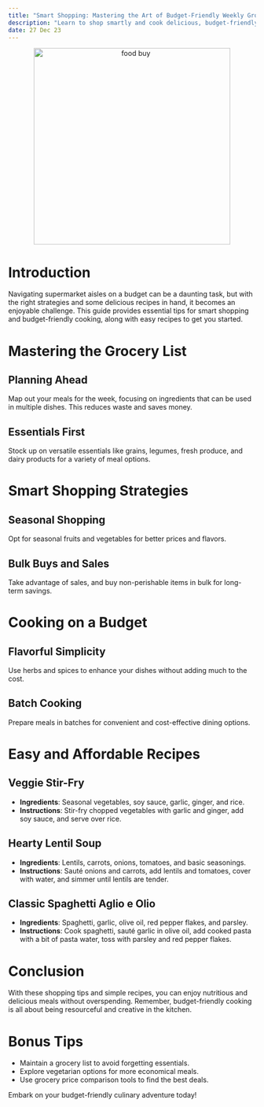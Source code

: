 ```yaml
---
title: "Smart Shopping: Mastering the Art of Budget-Friendly Weekly Grocery Hauls with Recipes"
description: "Learn to shop smartly and cook delicious, budget-friendly meals. Includes tips on weekly food shopping and easy-to-follow recipes."
date: 27 Dec 23
---
```


<center>
  <img src="/images/food_buy.png" alt="food buy" width="400" />
</center>

# Introduction

Navigating supermarket aisles on a budget can be a daunting task, but with the right strategies and some delicious recipes in hand, it becomes an enjoyable challenge. This guide provides essential tips for smart shopping and budget-friendly cooking, along with easy recipes to get you started.

# Mastering the Grocery List

## Planning Ahead
Map out your meals for the week, focusing on ingredients that can be used in multiple dishes. This reduces waste and saves money.

## Essentials First
Stock up on versatile essentials like grains, legumes, fresh produce, and dairy products for a variety of meal options.

# Smart Shopping Strategies

## Seasonal Shopping
Opt for seasonal fruits and vegetables for better prices and flavors.

## Bulk Buys and Sales
Take advantage of sales, and buy non-perishable items in bulk for long-term savings.

# Cooking on a Budget

## Flavorful Simplicity
Use herbs and spices to enhance your dishes without adding much to the cost.

## Batch Cooking
Prepare meals in batches for convenient and cost-effective dining options.

# Easy and Affordable Recipes

## Veggie Stir-Fry
- **Ingredients**: Seasonal vegetables, soy sauce, garlic, ginger, and rice.
- **Instructions**: Stir-fry chopped vegetables with garlic and ginger, add soy sauce, and serve over rice.

## Hearty Lentil Soup
- **Ingredients**: Lentils, carrots, onions, tomatoes, and basic seasonings.
- **Instructions**: Sauté onions and carrots, add lentils and tomatoes, cover with water, and simmer until lentils are tender.

## Classic Spaghetti Aglio e Olio
- **Ingredients**: Spaghetti, garlic, olive oil, red pepper flakes, and parsley.
- **Instructions**: Cook spaghetti, sauté garlic in olive oil, add cooked pasta with a bit of pasta water, toss with parsley and red pepper flakes.

# Conclusion

With these shopping tips and simple recipes, you can enjoy nutritious and delicious meals without overspending. Remember, budget-friendly cooking is all about being resourceful and creative in the kitchen.

# Bonus Tips

- Maintain a grocery list to avoid forgetting essentials.
- Explore vegetarian options for more economical meals.
- Use grocery price comparison tools to find the best deals.

Embark on your budget-friendly culinary adventure today!
